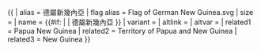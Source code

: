 {{ {{{1<noinclude>|country showdata</noinclude>}}}
| alias = 德屬新幾內亞
| flag alias = Flag of German New Guinea.svg
| size = {{{size|}}}
| name = {{#if: {{{name|}}} | {{{name|}}} | 德屬新幾內亞 }}
| variant = {{{variant|}}}
| altlink = {{{altlink|}}}
| altvar = {{{altvar|}}}
<noinclude>
| related1 = Papua New Guinea
| related2 = Territory of Papua and New Guinea
| related3 = New Guinea
</noinclude>
}}<noinclude>
</noinclude>